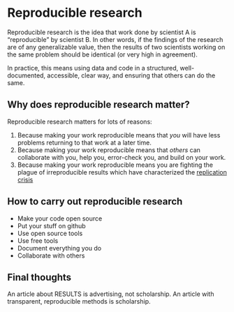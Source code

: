 # Reproducible research {#rr}

Reproducible research is the idea that work done by scientist A is "reproducible" by scientist B. In other words, if the findings of the research are of any generalizable value, then the results of two scientists working on the same problem should be identical (or very high in agreement).

In practice, this means using data and code in a structured, well-documented, accessible, clear way, and ensuring that others can do the same.

## Why does reproducible research matter? {-}

Reproducible research matters for lots of reasons:

1. Because making your work reproducible means that _you_ will have less problems returning to that work at a later time.  
2. Because making your work reproducible means that _others_ can collaborate with you, help you, error-check you, and build on your work.  
3. Because making your work reproducible means you are fighting the plague of irreproducible results which have characterized the [replication crisis](https://en.wikipedia.org/wiki/Replication_crisis)

## How to carry out reproducible research {-}

- Make your code open source  
- Put your stuff on github  
- Use open source tools  
- Use free tools  
- Document everything you do  
- Collaborate with others  

## Final thoughts {-}

An article about RESULTS is advertising, not scholarship. An article with transparent, reproducible methods is scholarship.  
